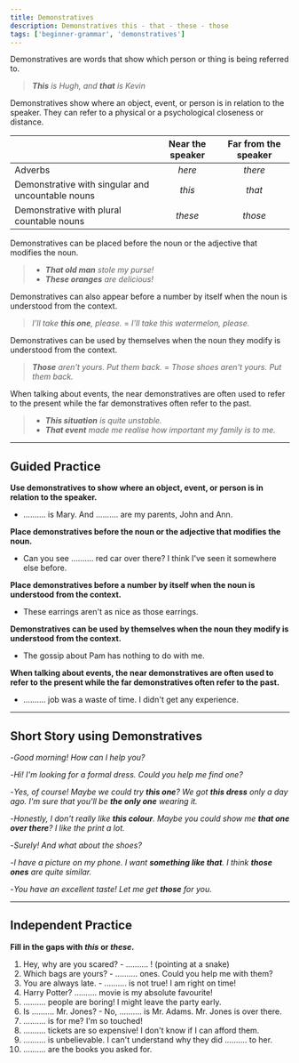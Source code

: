 ```yaml
---
title: Demonstratives
description: Demonstratives this - that - these - those
tags: ['beginner-grammar', 'demonstratives']
---
```



Demonstratives are words that show which person or thing is being referred to.

> _**This** is Hugh, and **that** is Kevin_

Demonstratives show where an object, event, or person is in relation to the speaker. They can refer to a physical or a psychological closeness or distance.

|                                                   | Near the speaker | Far from the speaker |
| :------------------------------------------------ | :--------------: | :------------------: |
| Adverbs                                           |      _here_      |       _there_        |
| Demonstrative with singular and uncountable nouns |      _this_      |        _that_        |
| Demonstrative with plural countable nouns         |     _these_      |       _those_        |

Demonstratives can be placed before the noun or the adjective that modifies the noun.

> - _**That old man** stole my purse!_
> - _**These oranges** are delicious!_

Demonstratives can also appear before a number by itself when the noun is understood from the context.

> _I'll take **this one**, please._ = _I'll take this watermelon, please._

Demonstratives can be used by themselves when the noun they modify is understood from the context.

> _**Those** aren't yours. Put them back._ = _Those shoes aren't yours. Put them back._

When talking about events, the near demonstratives are often used to refer to the present while the far demonstratives often refer to the past.

> - _**This situation** is quite unstable._
> - _**That event** made me realise how important my family is to me._

---

## Guided Practice

**Use demonstratives to show where an object, event, or person is in relation to the speaker.**

- .......... is Mary. And .......... are my parents, John and Ann. <InfoTooltip label="This, these" />

**Place demonstratives before the noun or the adjective that modifies the noun.**

- Can you see .......... red car over there? I think I've seen it somewhere else before. <InfoTooltip label="that" />

**Place demonstratives before a number by itself when the noun is understood from the context.**

- These earrings aren't as nice as those earrings. <InfoTooltip label="These two aren't as nice as those two" />

**Demonstratives can be used by themselves when the noun they modify is understood from the context.**

- The gossip about Pam has nothing to do with me. <InfoTooltip label="This has nothing to do with me!" />

**When talking about events, the near demonstratives are often used to refer to the present while the far demonstratives often refer to the past.**

- .......... job was a waste of time. I didn't get any experience. <InfoTooltip label="This" />

---

## Short Story using Demonstratives

-_Good morning! How can I help you?_

-_Hi! I'm looking for a formal dress. Could you help me find one?_

-_Yes, of course! Maybe we could try **this one**? We got **this dress** only a day ago. I'm sure that you'll be **the only one** wearing it._

-_Honestly, I don't really like **this colour**. Maybe you could show me **that one over there**? I like the print a lot._

-_Surely! And what about the shoes?_

-_I have a picture on my phone. I want **something like that**. I think **those ones** are quite similar._

-_You have an excellent taste! Let me get **those** for you._

---

## Independent Practice

**Fill in the gaps with _this_ or _these_.**

1. Hey, why are you scared? - .......... ! (pointing at a snake) <InfoTooltip label="This" />
2. Which bags are yours? - .......... ones. Could you help me with them? <InfoTooltip label="These" />
3. You are always late. - .......... is not true! I am right on time! <InfoTooltip label="This" />
4. Harry Potter? .......... movie is my absolute favourite! <InfoTooltip label="This" />
5. .......... people are boring! I might leave the party early. <InfoTooltip label="These" />
6. Is .......... Mr. Jones? - No, .......... is Mr. Adams. Mr. Jones is over there. <InfoTooltip label="this, this" />
7. .......... is for me? I'm so touched! <InfoTooltip label="This" />
8. .......... tickets are so expensive! I don't know if I can afford them. <InfoTooltip label="These" />
9. .......... is unbelievable. I can't understand why they did .......... to her. <InfoTooltip label="This, this" />
10. .......... are the books you asked for. <InfoTooltip label="These" />
